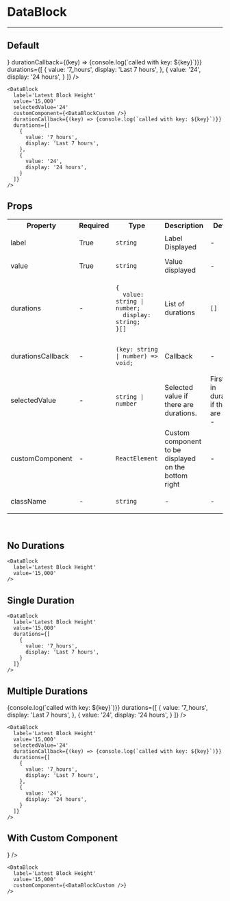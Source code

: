 
<!-- // export default {
//   title: 'DataBlock',
//   component: DataBlock,
//   argTypes: {
//     label: {
//       type: {
//         required: true,
//       },
//       table: {
//         type: {
//           summary: 'string',
//         },
//         defaultValue: {
//           summary: 'null',
//         },
//       },
//       control: {
//         type: null,
//       },
//     },
//     value: {
//       type: {
//         required: true,
//       },
//       table: {
//         type: {
//           summary: 'string | number',
//         },
//         defaultValue: {
//           summary: 'null',
//         },
//       },
//     },
//     selectedValue: {
//       table: {
//         type: {
//           summary: 'string | number',
//         },
//         defaultValue: {
//           summary: 'null',
//         },
//       },
//     },
//     customComponent: {
//       table: {
//         type: {
//           summary: 'ReactElement',
//         },
//         defaultValue: {
//           summary: 'null',
//         },
//       },
//       control: {
//         type: null,
//       },
//     },
//     durations: {
//       table: {
//         type: {
//           summary: 'Object[]',
//           detail: JSON.stringify({
//             value: 'string | number',
//             display: 'string',
//             callback: '(key:string | number) => void',
//           }, null, 2),
//         },
//         defaultValue: {
//           summary: '[]',
//         },
//       },
//       control: {
//         type: null,
//       },
//     },
//   },
// }; -->

<!-- // const Template = (args) => (
//   <DataBlock
//     {...args}
//   />
// ); -->

<!-- // export const WithCustom = Template.bind({
// }); -->

<!-- // WithCustom.args = {
//   label: 'Latest Block Height',
//   value: '15,000',
//   selectedValue: '24',
//   customComponent: <DataBlockCustom />,
//   durationsCallback: (key) => {
//     console.log(`called with key: ${key}`);
//   },
//   durations: [{
//     value: '7_hours',
//     display: 'Last 7 hours',
//   }, {
//     value: '24',
//     display: '24 hours',
//   }],
// }; -->

<!-- // export const NoDurations = Template.bind({
// });
// NoDurations.args = {
//   label: 'Latest Block Height',
//   value: '15,000',
// };

// export const SingleDuration = Template.bind({
// });
// SingleDuration.args = {
//   label: 'Latest Block Height',
//   value: '15,000',
//   durations: [{
//     value: '7_hours',
//     display: 'Last 7 hours',
//   }],
// };

// export const MultiDurations = Template.bind({
// });
// MultiDurations.args = {
//   label: 'Latest Block Height',
//   value: '15,000',
//   selectedValue: '24',
//   durationsCallback: (key) => {
//     console.log(`called with key: ${key}`);
//   },
//   durations: [{
//     value: '7_hours',
//     display: 'Last 7 hours',
//   }, {
//     value: '24',
//     display: '24 hours',
//   }],
// }; -->

<Meta title="DataBlock" component={DataBlock} />

# DataBlock
---
## Default
<Canvas>
  <Story name="Default">
    <DataBlock
      label='Latest Block Height'
      value='15,000'
      selectedValue='24'
      customComponent={<DataBlockCustom />}
      durationCallback={(key) => {console.log(`called with key: ${key}`)}}
      durations={[
        {
          value: '7_hours',
          display: 'Last 7 hours',
        },
        {
          value: '24',
          display: '24 hours',
        }
      ]}
    />
  </Story>
</Canvas>

```
<DataBlock
  label='Latest Block Height'
  value='15,000'
  selectedValue='24'
  customComponent={<DataBlockCustom />}
  durationCallback={(key) => {console.log(`called with key: ${key}`)}}
  durations={[
    {
      value: '7_hours',
      display: 'Last 7 hours',
    },
    {
      value: '24',
      display: '24 hours',
    }
  ]}
/>
```

## Props
<!-- | Property | Required | Type | Description | Default |
| :----- | ---- | :----------: | :-----------: | -----------: |
|  label | True | `string` | Label displayed | `null` |
|  Durations |  | `````` | Label displayed | `null` | -->

<table>
  <tr>
    <th>Property</th>
    <th>Required</th>
    <th>Type</th>
    <th>Description</th>
    <th>Default</th>
  </tr>
  <tr>
    <td>label</td>
    <td>True</td>
    <td>

`string`

  </td>
    <td>Label Displayed</td>
    <td>-</td>
  </tr>
  <tr>
    <td>value</td>
    <td>True</td>
    <td>

`string`

  </td>
    <td>Value displayed</td>
    <td>-</td>
  </tr>
  <tr>
    <td>durations</td>
    <td>-</td>
    <td>

```
{
  value: string | number;
  display: string;
}[]
```

  </td>
    <td>List of durations</td>
    <td>

`[]`

  </td>
  </tr>
  <tr>
    <td>durationsCallback</td>
    <td>-</td>
    <td>

```
(key: string | number) => void;
```

  </td>
    <td>Callback</td>
    <td>-</td>
  </tr>

  <tr>
    <td>selectedValue</td>
    <td>-</td>
    <td>

`string | number`

  </td>
    <td>Selected value if there are durations.</td>
    <td>First item in durations if there are any | -</td>
  </tr>


  <tr>
    <td>customComponent</td>
    <td>-</td>
    <td>

`ReactElement`

  </td>
    <td>Custom component to be displayed on the bottom right</td>
    <td>-</td>
  </tr>

  <tr>
    <td>className</td>
    <td>-</td>
    <td>

`string`

  </td>
    <td>-</td>
    <td>-</td>
  </tr>
</table>
<br/>

## No Durations
<Canvas>
  <Story name="No Durations">
    <DataBlock
      label='Latest Block Height'
      value='15,000'
    />
  </Story>
</Canvas>

```
<DataBlock
  label='Latest Block Height'
  value='15,000'
/>
```

## Single Duration
<Canvas>
  <Story name="Single Duration">
    <DataBlock
      label='Latest Block Height'
      value='15,000'
      durations={[
        {
          value: '7_hours',
          display: 'Last 7 hours',
        }
      ]}
    />
  </Story>
</Canvas>

```
<DataBlock
  label='Latest Block Height'
  value='15,000'
  durations={[
    {
      value: '7_hours',
      display: 'Last 7 hours',
    }
  ]}
/>
```

## Multiple Durations
<Canvas>
  <Story name="Multiple Durations">
    <DataBlock
      label='Latest Block Height'
      value='15,000'
      selectedValue='24'
      durationCallback={(key) => {console.log(`called with key: ${key}`)}}
      durations={[
        {
          value: '7_hours',
          display: 'Last 7 hours',
        },
        {
          value: '24',
          display: '24 hours',
        }
      ]}
    />
  </Story>
</Canvas>

```
<DataBlock
  label='Latest Block Height'
  value='15,000'
  selectedValue='24'
  durationCallback={(key) => {console.log(`called with key: ${key}`)}}
  durations={[
    {
      value: '7_hours',
      display: 'Last 7 hours',
    },
    {
      value: '24',
      display: '24 hours',
    }
  ]}
/>
```

## With Custom Component
<Canvas>
  <Story name="With Custom Component">
    <DataBlock
      label='Latest Block Height'
      value='15,000'
      customComponent={<DataBlockCustom />}
    />
  </Story>
</Canvas>

```
<DataBlock
  label='Latest Block Height'
  value='15,000'
  customComponent={<DataBlockCustom />}
/>
```
